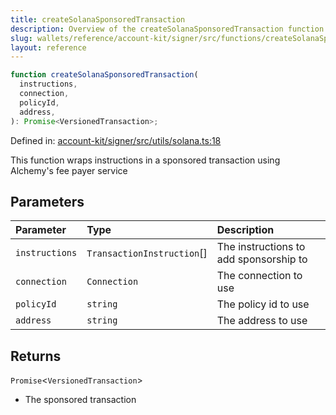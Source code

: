```yaml
---
title: createSolanaSponsoredTransaction
description: Overview of the createSolanaSponsoredTransaction function
slug: wallets/reference/account-kit/signer/src/functions/createSolanaSponsoredTransaction
layout: reference
---
```


```ts
function createSolanaSponsoredTransaction(
  instructions,
  connection,
  policyId,
  address,
): Promise<VersionedTransaction>;
```

Defined in: [account-kit/signer/src/utils/solana.ts:18](https://github.com/alchemyplatform/aa-sdk/blob/923a52171f7246172caf350853843e6680197da9/account-kit/signer/src/utils/solana.ts#L18)

This function wraps instructions in a sponsored transaction using Alchemy's fee payer service

## Parameters

| Parameter      | Type                        | Description                            |
| :------------- | :-------------------------- | :------------------------------------- |
| `instructions` | `TransactionInstruction`\[] | The instructions to add sponsorship to |
| `connection`   | `Connection`                | The connection to use                  |
| `policyId`     | `string`                    | The policy id to use                   |
| `address`      | `string`                    | The address to use                     |

## Returns

`Promise`\<`VersionedTransaction`>

- The sponsored transaction
